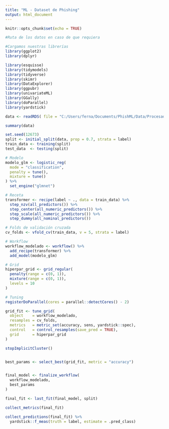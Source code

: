 ```yaml
---
title: "ML - Dataset de Phishing"
output: html_document
---
```



```r
knitr::opts_chunk$set(echo = TRUE)

#Ruta de los datos en caso de que requiera

#Cargamos nuestras librerías 
library(ggplot2)
library(dplyr)

library(esquisse)
library(tidymodels)
library(tidyverse)
library(skimr)
library(DataExplorer)
library(ggpubr)
library(univariateML)
library(GGally)
library(doParallel)
library(yardstick)
```


```r
data <- readRDS( file = "C:/Users/ferna/Documents/PhishML/Data/Procesada/filtroPCA1.rds")

summary(data)
```


```r
set.seed(12673)
split <- initial_split(data, prop = 0.7, strata = label)
train_data <- training(split)
test_data  <- testing(split)
```




```r
# Modelo
modelo_glm <- logistic_reg(
  mode = "classification",
  penalty = tune(),
  mixture = tune()
) %>%
  set_engine("glmnet")

# Receta
transformer <- recipe(label ~ ., data = train_data) %>%
  step_nzv(all_predictors()) %>%
  step_center(all_numeric_predictors()) %>%
  step_scale(all_numeric_predictors()) %>%
  step_dummy(all_nominal_predictors())

# Folds de validación cruzada
cv_folds <- vfold_cv(train_data, v = 5, strata = label)

# Workflow
workflow_modelado <- workflow() %>%
  add_recipe(transformer) %>%
  add_model(modelo_glm)

# Grid
hiperpar_grid <- grid_regular(
  penalty(range = c(0, 1)),
  mixture(range = c(0, 1)),
  levels = 10
)

# Tuning
registerDoParallel(cores = parallel::detectCores() - 2)

grid_fit <- tune_grid(
  object    = workflow_modelado,
  resamples = cv_folds,
  metrics   = metric_set(accuracy, sens, yardstick::spec),
  control   = control_resamples(save_pred = TRUE),
  grid      = hiperpar_grid
)

stopImplicitCluster()



```

```r
best_params <- select_best(grid_fit, metric = "accuracy")


final_model <- finalize_workflow(
  workflow_modelado,
  best_params
)

final_fit <- last_fit(final_model, split)

collect_metrics(final_fit)

```
```r
collect_predictions(final_fit) %>%
  yardstick::f_meas(truth = label, estimate = .pred_class)

```






